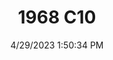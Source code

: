 ---
width: 6000
height: 4000
title: 1968 C10
description: Engine bay in a Pro Street modified 1968 Chevrolet C10 pickup.
date: 4/29/2023 1:50:34 PM
cameraMake: Sony
cameraModel: ILCE-7M3
lens: 24-70mm F2.8 DG DN | Art 019
settingsfStop: f/4
settingsISO: ISO 3200
settingsShutter: 1/50
settingsFocalLength: 46.5 mm
---